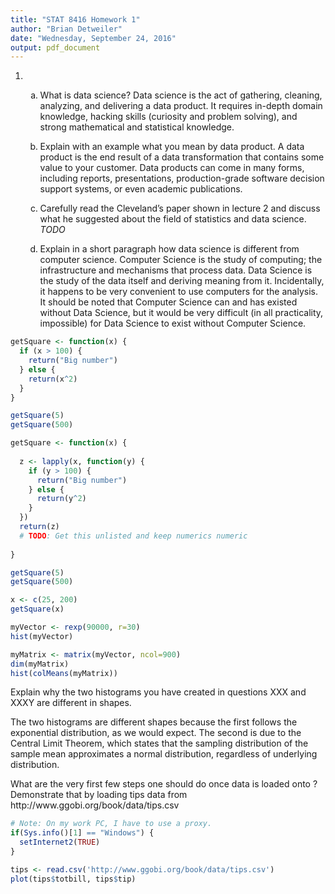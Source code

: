 ```yaml
---
title: "STAT 8416 Homework 1"
author: "Brian Detweiler"
date: "Wednesday, September 24, 2016"
output: pdf_document
---
```


1. (a) What is data science?
Data science is the act of gathering, cleaning, analyzing, and delivering a data product. It requires in-depth domain knowledge, hacking skills (curiosity and problem solving), and strong mathematical and statistical knowledge.

   (b) Explain with an example what you mean by data product.
A data product is the end result of a data transformation that contains some value to your customer. Data products can come in many forms, including reports, presentations, production-grade software decision support systems, or even academic publications.

   (c) Carefully read the Cleveland's paper shown in lecture 2 and discuss what he suggested about the field of statistics and data science.
   *TODO*
   
   (d) Explain in a short paragraph how data science is different from computer science.
Computer Science is the study of computing; the infrastructure and mechanisms that process data. Data Science is the study of the data itself and deriving meaning from it. Incidentally, it happens to be very convenient to use computers for the analysis. It should be noted that Computer Science can and has existed without Data Science, but it would be very difficult (in all practicality, impossible) for Data Science to exist without Computer Science. 

```r

getSquare <- function(x) {
  if (x > 100) {
    return("Big number") 
  } else {
    return(x^2)
  }
}

getSquare(5)
getSquare(500)

```


```r

getSquare <- function(x) {
  
  z <- lapply(x, function(y) {
    if (y > 100) {
      return("Big number")
    } else {
      return(y^2)
    }
  })
  return(z)
  # TODO: Get this unlisted and keep numerics numeric
  
}

getSquare(5)
getSquare(500)

x <- c(25, 200)
getSquare(x)

```

```r
myVector <- rexp(90000, r=30)
hist(myVector)

myMatrix <- matrix(myVector, ncol=900)
dim(myMatrix)
hist(colMeans(myMatrix))

```

Explain why the two histograms you have created in questions XXX and XXXY are different in shapes.


The two histograms are different shapes because the first follows the exponential distribution, as we would expect. The second is due to the Central Limit Theorem, which states that the sampling distribution of the sample mean approximates a normal distribution, regardless of underlying distribution. 


What are the very first few steps one should do once data is loaded onto \textbf{R}? Demonstrate that by loading tips data from http://www.ggobi.org/book/data/tips.csv

```r

# Note: On my work PC, I have to use a proxy.
if(Sys.info()[1] == "Windows") {
  setInternet2(TRUE)
}

tips <- read.csv('http://www.ggobi.org/book/data/tips.csv')
plot(tips$totbill, tips$tip)
```